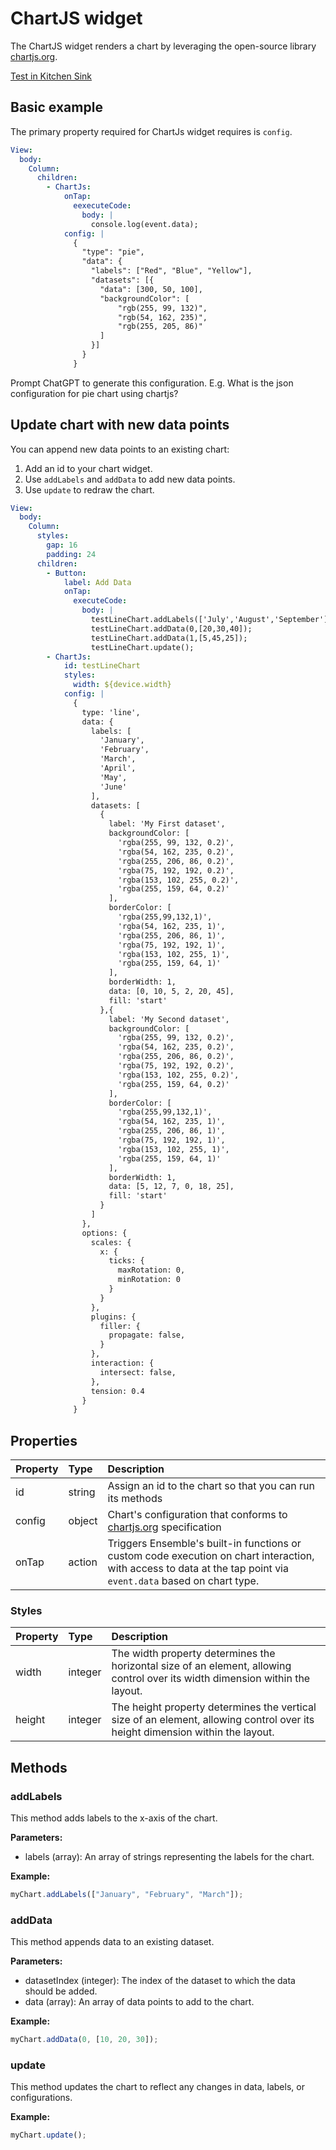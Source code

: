 
# ChartJS widget

The ChartJS widget renders a chart by leveraging the open-source library [chartjs.org](https://www.chartjs.org/).

[Test in Kitchen Sink](https://studio.ensembleui.com/app/e24402cb-75e2-404c-866c-29e6c3dd7992/screen/5d7b84de-3bbd-456e-aeea-98e2c9f4c3c7)

## Basic example

The primary property required for ChartJs widget requires is `config`.

<EnsemblePreview 
  appId="nWsD5baeykm3W772kkSw"
  screenId="2Q5jkkDqjYMX70RiYWm5"
  height="220px"
/>


```yaml filename="source"
View:
  body:
    Column:
      children:
        - ChartJs:
            onTap:
              eexecuteCode:
                body: |
                  console.log(event.data);
            config: |
              {
                "type": "pie",
                "data": {
                  "labels": ["Red", "Blue", "Yellow"],
                  "datasets": [{
                    "data": [300, 50, 100],
                    "backgroundColor": [
                        "rgb(255, 99, 132)",
                        "rgb(54, 162, 235)",
                        "rgb(255, 205, 86)"
                    ]
                  }]
                }
              }
```

<Callout emoji="💡">
  Prompt ChatGPT to generate this configuration. E.g. What is the json configuration for pie chart using chartjs?
</Callout>


## Update chart with new data points

You can append new data points to an existing chart:

1. Add an id to your chart widget.
2. Use `addLabels` and `addData` to add new data points.
3. Use `update` to redraw the chart.


<EnsemblePreview 
  appId="nWsD5baeykm3W772kkSw"
  screenId="T9EGDCUbfYlcd04MZjho"
  height="300px"
/>


```yaml filename="source"
View:
  body:
    Column:
      styles:
        gap: 16
        padding: 24
      children:
        - Button:
            label: Add Data
            onTap:
              executeCode:
                body: |
                  testLineChart.addLabels(['July','August','September']);
                  testLineChart.addData(0,[20,30,40]);
                  testLineChart.addData(1,[5,45,25]);
                  testLineChart.update();
        - ChartJs:
            id: testLineChart
            styles:
              width: ${device.width}
            config: |
              {
                type: 'line',
                data: {
                  labels: [
                    'January',
                    'February',
                    'March',
                    'April',
                    'May',
                    'June'
                  ],
                  datasets: [
                    {
                      label: 'My First dataset',
                      backgroundColor: [
                        'rgba(255, 99, 132, 0.2)',
                        'rgba(54, 162, 235, 0.2)',
                        'rgba(255, 206, 86, 0.2)',
                        'rgba(75, 192, 192, 0.2)',
                        'rgba(153, 102, 255, 0.2)',
                        'rgba(255, 159, 64, 0.2)'
                      ],
                      borderColor: [
                        'rgba(255,99,132,1)',
                        'rgba(54, 162, 235, 1)',
                        'rgba(255, 206, 86, 1)',
                        'rgba(75, 192, 192, 1)',
                        'rgba(153, 102, 255, 1)',
                        'rgba(255, 159, 64, 1)'
                      ],
                      borderWidth: 1,
                      data: [0, 10, 5, 2, 20, 45],
                      fill: 'start'
                    },{
                      label: 'My Second dataset',
                      backgroundColor: [
                        'rgba(255, 99, 132, 0.2)',
                        'rgba(54, 162, 235, 0.2)',
                        'rgba(255, 206, 86, 0.2)',
                        'rgba(75, 192, 192, 0.2)',
                        'rgba(153, 102, 255, 0.2)',
                        'rgba(255, 159, 64, 0.2)'
                      ],
                      borderColor: [
                        'rgba(255,99,132,1)',
                        'rgba(54, 162, 235, 1)',
                        'rgba(255, 206, 86, 1)',
                        'rgba(75, 192, 192, 1)',
                        'rgba(153, 102, 255, 1)',
                        'rgba(255, 159, 64, 1)'
                      ],
                      borderWidth: 1,
                      data: [5, 12, 7, 0, 18, 25],
                      fill: 'start'
                    }
                  ]
                },
                options: {
                  scales: {
                    x: {
                      ticks: {
                        maxRotation: 0,
                        minRotation: 0
                      }
                    }
                  },
                  plugins: {
                    filler: {
                      propagate: false,
                    }
                  },
                  interaction: {
                    intersect: false,
                  },
                  tension: 0.4
                }
              }

```


## Properties

| Property | Type   | Description |
|:---------|:-------|:------------|
| id       | string | Assign an id to the chart so that you can run its methods |
| config   | object | Chart's configuration that conforms to [chartjs.org](https://www.chartjs.org/) specification |
| onTap    | action | Triggers Ensemble's built-in functions or custom code execution on chart interaction, with access to data at the tap point via `event.data` based on chart type. |

### Styles

| Property | Type   | Description |
|:---------|:-------|:------------|
| width    | integer | The width property determines the horizontal size of an element, allowing control over its width dimension within the layout. |
| height   | integer | The height property determines the vertical size of an element, allowing control over its height dimension within the layout. |


## Methods

### addLabels

This method adds labels to the x-axis of the chart.

**Parameters:**
- labels (array): An array of strings representing the labels for the chart.

**Example:**
```javascript
myChart.addLabels(["January", "February", "March"]);
```

### addData

This method appends data to an existing dataset.

**Parameters:**
- datasetIndex (integer): The index of the dataset to which the data should be added.
- data (array): An array of data points to add to the chart.

**Example:**
```javascript
myChart.addData(0, [10, 20, 30]);
```

### update

This method updates the chart to reflect any changes in data, labels, or configurations.

**Example:**
```javascript
myChart.update();
```